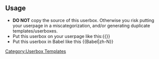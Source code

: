 {{Documentation subpage}}
<!--
    PLEASE ADD CATEGORIES AND INTERWIKIS AT THE BOTTOM OF THIS PAGE
    YOU CAN EDIT THE TEMPLATE DOCUMENTATION BELOW THIS COMMENT
-->
==Usage==
*'''DO NOT''' copy the source of this userbox. Otherwise you risk putting your userpage in a miscategorization, and/or generating duplicate templates/userboxes.
*Put this userbox on your userpage like this:{{[[Template:{{BASEPAGENAME}}|{{BASEPAGENAME}}]]}}
*Put this userbox in Babel like this <nowiki>{{Babel|zh-N}}</nowiki>
<includeonly>
<!--PLEASE ADD INTERWIKIS BELOW THIS LINE, THANKS.-->

<!--PLEASE ADD CATEGORIES BELOW THIS LINE, THANKS.-->
{{languages|Chinese|zh|level=6|sections=zh-}}
[[Category:Userbox Templates]]
</includeonly>